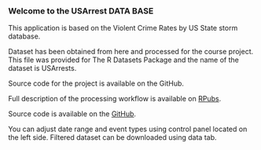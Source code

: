 
### Welcome to the USArrest DATA BASE

This application is based on the Violent Crime Rates by US State storm database.

Dataset has been obtained from here and processed for the course project. This file was provided for The R Datasets Package and the name of the dataset is USArrests.

Source code for the project is available on the GitHub.

Full description of the processing workflow is available on [RPubs](http://rpubs.com/larbelen/130180).

Source code is available on the [GitHub](https://github.com/larbelen/DevelopingDataProducts/tree/master).

You can adjust date range and event types using control panel located on the left side. Filtered dataset can be downloaded using data tab.
